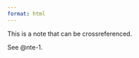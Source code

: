 ```yaml
---
format: html
---
```


::: {#nte-1 .callout-note}

This is a note that can be crossreferenced.

:::

See @nte-1.